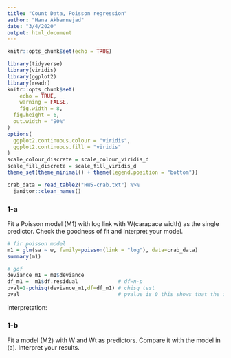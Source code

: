 ```yaml
---
title: "Count Data, Poisson regression"
author: "Hana Akbarnejad"
date: "3/4/2020"
output: html_document
---
```


```r
knitr::opts_chunk$set(echo = TRUE)

library(tidyverse)
library(viridis)
library(ggplot2)
library(readr)
knitr::opts_chunk$set(
	echo = TRUE,
	warning = FALSE,
	fig.width = 8, 
  fig.height = 6,
  out.width = "90%"
)
options(
  ggplot2.continuous.colour = "viridis",
  ggplot2.continuous.fill = "viridis"
)
scale_colour_discrete = scale_colour_viridis_d
scale_fill_discrete = scale_fill_viridis_d
theme_set(theme_minimal() + theme(legend.position = "bottom"))
```

```r

crab_data = read_table2("HW5-crab.txt") %>% 
  janitor::clean_names()
```

### 1-a
Fit a Poisson model (M1) with log link with W(carapace width) as the single predictor. Check the goodness of fit and interpret your model.
```r

# fir poisson model
m1 = glm(sa ~ w, family=poisson(link = "log"), data=crab_data)
summary(m1)

# gof
deviance_m1 = m1$deviance
df_m1 =  m1$df.residual             # df=n-p
pval=1-pchisq(deviance_m1,df=df_m1) # chisq test
pval                                # pvalue is 0 this shows that the fit is not good
```

interpretation:

### 1-b
Fit a model (M2) with W and Wt as predictors. Compare it with the model in (a). Interpret your results.
```r

```

